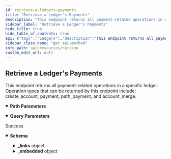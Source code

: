 ```yaml
---
id: retrieve-a-ledgers-payments
title: "Retrieve a Ledger's Payments"
description: "This endpoint returns all payment-related operations in a specific ledger. Operation types that can be returned by this endpoint include: create_account, payment, path_payment, and account_merge."
sidebar_label: "Retrieve a Ledger's Payments"
hide_title: true
hide_table_of_contents: true
api: {"tags":["Ledgers"],"description":"This endpoint returns all payment-related operations in a specific ledger. Operation types that can be returned by this endpoint include: create_account, payment, path_payment, and account_merge.","operationId":"RetrieveALedgersPayments","parameters":[{"name":"sequence","in":"path","required":true,"description":"The sequence number of a specific ledger.","schema":{"type":"integer","example":0}},{"name":"cursor","in":"query","required":false,"description":"A number that points to a specific location in a collection of responses and is pulled from the paging_token value of a record.","schema":{"type":"integer","example":6606617478959105}},{"name":"order","in":"query","required":false,"description":"A designation of the order in which records should appear. Options include asc (ascending) or desc (descending). If this argument isn’t set, it defaults to asc.","schema":{"type":"string","enum":["asc","desc"]}},{"name":"limit","in":"query","required":false,"description":"The maximum number of records returned. The limit can range from 1 to 200 - an upper limit that is hardcoded in Horizon for performance reasons. If this argument isn’t designated, it defaults to 10.","schema":{"type":"integer","example":10}},{"name":"include_failed","in":"query","required":false,"description":"Set to true to include failed operations in results. Options include true and false.","schema":{"type":"boolean","enum":[true,false]}},{"name":"join","in":"query","required":false,"description":"Set to transactions to include the transactions which created each of the operations in the response."}],"responses":{"200":{"description":"Success","content":{"application/json":{"schema":{"allOf":[{"type":"object","properties":{"_links":{"type":"object","properties":{"self":{"type":"object","properties":{"href":{"type":"string","format":"link"},"templated":{"type":"boolean"}},"required":["href"],"title":"link"},"next":{"type":"object","properties":{"href":{"type":"string","format":"link"},"templated":{"type":"boolean"}},"required":["href"],"title":"link"},"prev":{"type":"object","properties":{"href":{"type":"string","format":"link"},"templated":{"type":"boolean"}},"required":["href"],"title":"link"}}}},"title":"Links"},{"type":"object","properties":{"_embedded":{"type":"object","properties":{"records":{"type":"array","items":{"type":"object","properties":{"_links":{"type":"object","properties":{"self":{"type":"object","properties":{"href":{"type":"string","format":"link"},"templated":{"type":"boolean"}},"required":["href"],"title":"link"},"transaction":{"type":"object","properties":{"href":{"type":"string","format":"link"},"templated":{"type":"boolean"}},"required":["href"],"title":"link"},"effects":{"type":"object","properties":{"href":{"type":"string","format":"link"},"templated":{"type":"boolean"}},"required":["href"],"title":"link"},"succeeds":{"type":"object","properties":{"href":{"type":"string","format":"link"},"templated":{"type":"boolean"}},"required":["href"],"title":"link"},"precedes":{"type":"object","properties":{"href":{"type":"string","format":"link"},"templated":{"type":"boolean"}},"required":["href"],"title":"link"}},"required":["self","transaction","effects","succeeds","precedes"]},"id":{"type":"string","title":"id"},"paging_token":{"type":"string"},"transaction_successful":{"type":"boolean"},"source_account":{"type":"string","pattern":"G[A-Z0-9]{55}","title":"address"},"type":{"type":"string","example":"payment"},"type_i":{"type":"string"},"created_at":{"type":"string"},"transaction_hash":{"type":"string"},"asset_type":{"type":"string"},"asset_code":{"enum":["native","credit_alphanum4","credit_alphanum12"]},"asset_issuer":{"type":"string","pattern":"G[A-Z0-9]{55}","title":"address"},"from":{"type":"string","pattern":"G[A-Z0-9]{55}","title":"address"},"to":{"type":"string","pattern":"G[A-Z0-9]{55}","title":"address"},"amount":{"type":"string"}},"required":["id","paging_token","transaction_successful","source_account","type","type_i","created_at","transaction_hash","asset_type","from","to","amount"]}}}}},"title":"Payment"}]},"examples":{"RetrieveALedgersPayments":{"value":{"_links":{"self":{"href":"https://horizon.stellar.org/ledgers/27521176/payments?cursor=&limit=1&order=asc"},"next":{"href":"https://horizon.stellar.org/ledgers/27521176/payments?cursor=118202550867476481&limit=1&order=asc"},"prev":{"href":"https://horizon.stellar.org/ledgers/27521176/payments?cursor=118202550867476481&limit=1&order=desc"}},"_embedded":{"records":[{"_links":{"self":{"href":"https://horizon.stellar.org/operations/118202550867476481"},"transaction":{"href":"https://horizon.stellar.org/transactions/971454b84a82baa38afa975e9eb4ff2632821b5a3e7f7993a7e20bbd9d7633ea"},"effects":{"href":"https://horizon.stellar.org/operations/118202550867476481/effects"},"succeeds":{"href":"https://horizon.stellar.org/effects?order=desc&cursor=118202550867476481"},"precedes":{"href":"https://horizon.stellar.org/effects?order=asc&cursor=118202550867476481"}},"id":"118202550867476481","paging_token":"118202550867476481","transaction_successful":true,"source_account":"GDQWI6FKB72DPOJE4CGYCFQZKRPQQIOYXRMZ5KEVGXMG6UUTGJMBCASH","type":"payment","type_i":1,"created_at":"2019-12-30T22:35:49Z","transaction_hash":"971454b84a82baa38afa975e9eb4ff2632821b5a3e7f7993a7e20bbd9d7633ea","asset_type":"credit_alphanum4","asset_code":"NODL","asset_issuer":"GB2Y3AWXVROM2BHFQKQPTWKIOI3TZEBBD3LTKTVQTKEPXGOBE742NODL","from":"GDQWI6FKB72DPOJE4CGYCFQZKRPQQIOYXRMZ5KEVGXMG6UUTGJMBCASH","to":"GDGJS7AXAUFDZARIRDVZ5V7CFW6XY47WSBE2OVLCCGCDWOE7INKYN3PS","amount":"0.0000017"}]}}}}}}}},"method":"get","path":"/ledgers/{sequence}/payments","servers":[{"url":"https://horizon.stellar.org","description":"The main network"},{"url":"https://horizon-testnet.stellar.org","description":"The test network"}],"info":{"title":"Horizon","version":"0.0.1"},"postman":{"name":"Retrieve a Ledger's Payments","description":{"content":"This endpoint returns all payment-related operations in a specific ledger. Operation types that can be returned by this endpoint include: create_account, payment, path_payment, and account_merge.","type":"text/plain"},"url":{"path":["ledgers",":sequence","payments"],"host":["{{baseUrl}}"],"query":[{"disabled":false,"description":{"content":"A number that points to a specific location in a collection of responses and is pulled from the paging_token value of a record.","type":"text/plain"},"key":"cursor","value":""},{"disabled":false,"description":{"content":"A designation of the order in which records should appear. Options include asc (ascending) or desc (descending). If this argument isn’t set, it defaults to asc.","type":"text/plain"},"key":"order","value":""},{"disabled":false,"description":{"content":"The maximum number of records returned. The limit can range from 1 to 200 - an upper limit that is hardcoded in Horizon for performance reasons. If this argument isn’t designated, it defaults to 10.","type":"text/plain"},"key":"limit","value":""},{"disabled":false,"description":{"content":"Set to true to include failed operations in results. Options include true and false.","type":"text/plain"},"key":"include_failed","value":""},{"description":{"content":"Set to transactions to include the transactions which created each of the operations in the response.","type":"text/plain"},"key":"join","value":""}],"variable":[{"disabled":false,"description":{"content":"(Required) The sequence number of a specific ledger.","type":"text/plain"},"type":"any","value":"","key":"sequence"}]},"header":[{"key":"Accept","value":"application/json"}],"method":"GET"}}
sidebar_class_name: "get api-method"
info_path: api/resources/horizon
custom_edit_url: null
---
```



## Retrieve a Ledger's Payments



This endpoint returns all payment-related operations in a specific ledger. Operation types that can be returned by this endpoint include: create_account, payment, path_payment, and account_merge.

<details style={{"marginBottom":"1rem"}} data-collapsed={false} open={true}><summary style={{}}><strong>Path Parameters</strong></summary><div><ul><ParamsItem className={"paramsItem"} param={{"name":"sequence","in":"path","required":true,"description":"The sequence number of a specific ledger.","schema":{"type":"integer","example":0}}}></ParamsItem></ul></div></details><details style={{"marginBottom":"1rem"}} data-collapsed={false} open={true}><summary style={{}}><strong>Query Parameters</strong></summary><div><ul><ParamsItem className={"paramsItem"} param={{"name":"cursor","in":"query","required":false,"description":"A number that points to a specific location in a collection of responses and is pulled from the paging_token value of a record.","schema":{"type":"integer","example":6606617478959105}}}></ParamsItem><ParamsItem className={"paramsItem"} param={{"name":"order","in":"query","required":false,"description":"A designation of the order in which records should appear. Options include asc (ascending) or desc (descending). If this argument isn’t set, it defaults to asc.","schema":{"type":"string","enum":["asc","desc"]}}}></ParamsItem><ParamsItem className={"paramsItem"} param={{"name":"limit","in":"query","required":false,"description":"The maximum number of records returned. The limit can range from 1 to 200 - an upper limit that is hardcoded in Horizon for performance reasons. If this argument isn’t designated, it defaults to 10.","schema":{"type":"integer","example":10}}}></ParamsItem><ParamsItem className={"paramsItem"} param={{"name":"include_failed","in":"query","required":false,"description":"Set to true to include failed operations in results. Options include true and false.","schema":{"type":"boolean","enum":[true,false]}}}></ParamsItem><ParamsItem className={"paramsItem"} param={{"name":"join","in":"query","required":false,"description":"Set to transactions to include the transactions which created each of the operations in the response."}}></ParamsItem></ul></div></details><div><ApiTabs><TabItem label={"200"} value={"200"}><div>

Success

</div><div><MimeTabs schemaType={"response"}><TabItem label={"application/json"} value={"application/json"}><SchemaTabs><TabItem label={"Schema"} value={"Schema"}><details style={{}} data-collapsed={false} open={true}><summary style={{"textAlign":"left"}}><strong>Schema</strong></summary><div style={{"textAlign":"left","marginLeft":"1rem"}}></div><ul style={{"marginLeft":"1rem"}}><SchemaItem collapsible={true} className={"schemaItem"}><details style={{}}><summary style={{}}><strong>_links</strong><span style={{"opacity":"0.6"}}> object</span></summary><div style={{"marginLeft":"1rem"}}><SchemaItem collapsible={true} className={"schemaItem"}><details style={{}}><summary style={{}}><strong>self</strong><span style={{"opacity":"0.6"}}> object</span></summary><div style={{"marginLeft":"1rem"}}><SchemaItem collapsible={false} name={"href"} required={true} schemaName={"link"} qualifierMessage={undefined} schema={{"type":"string","format":"link"}}></SchemaItem><SchemaItem collapsible={false} name={"templated"} required={false} schemaName={"boolean"} qualifierMessage={undefined} schema={{"type":"boolean"}}></SchemaItem></div></details></SchemaItem><SchemaItem collapsible={true} className={"schemaItem"}><details style={{}}><summary style={{}}><strong>next</strong><span style={{"opacity":"0.6"}}> object</span></summary><div style={{"marginLeft":"1rem"}}><SchemaItem collapsible={false} name={"href"} required={true} schemaName={"link"} qualifierMessage={undefined} schema={{"type":"string","format":"link"}}></SchemaItem><SchemaItem collapsible={false} name={"templated"} required={false} schemaName={"boolean"} qualifierMessage={undefined} schema={{"type":"boolean"}}></SchemaItem></div></details></SchemaItem><SchemaItem collapsible={true} className={"schemaItem"}><details style={{}}><summary style={{}}><strong>prev</strong><span style={{"opacity":"0.6"}}> object</span></summary><div style={{"marginLeft":"1rem"}}><SchemaItem collapsible={false} name={"href"} required={true} schemaName={"link"} qualifierMessage={undefined} schema={{"type":"string","format":"link"}}></SchemaItem><SchemaItem collapsible={false} name={"templated"} required={false} schemaName={"boolean"} qualifierMessage={undefined} schema={{"type":"boolean"}}></SchemaItem></div></details></SchemaItem></div></details></SchemaItem><SchemaItem collapsible={true} className={"schemaItem"}><details style={{}}><summary style={{}}><strong>_embedded</strong><span style={{"opacity":"0.6"}}> object</span></summary><div style={{"marginLeft":"1rem"}}><SchemaItem collapsible={true} className={"schemaItem"}><details style={{}}><summary style={{}}><strong>records</strong><span style={{"opacity":"0.6"}}> object[]</span></summary><div style={{"marginLeft":"1rem"}}><li><div style={{"fontSize":"var(--ifm-code-font-size)","opacity":"0.6","marginLeft":"-.5rem","paddingBottom":".5rem"}}>Array [</div></li><SchemaItem collapsible={true} className={"schemaItem"}><details style={{}}><summary style={{}}><strong>_links</strong><span style={{"opacity":"0.6"}}> object</span></summary><div style={{"marginLeft":"1rem"}}><SchemaItem collapsible={true} className={"schemaItem"}><details style={{}}><summary style={{}}><strong>self</strong><span style={{"opacity":"0.6"}}> object</span><strong style={{"fontSize":"var(--ifm-code-font-size)","color":"var(--openapi-required)"}}> required</strong></summary><div style={{"marginLeft":"1rem"}}><SchemaItem collapsible={false} name={"href"} required={true} schemaName={"link"} qualifierMessage={undefined} schema={{"type":"string","format":"link"}}></SchemaItem><SchemaItem collapsible={false} name={"templated"} required={false} schemaName={"boolean"} qualifierMessage={undefined} schema={{"type":"boolean"}}></SchemaItem></div></details></SchemaItem><SchemaItem collapsible={true} className={"schemaItem"}><details style={{}}><summary style={{}}><strong>transaction</strong><span style={{"opacity":"0.6"}}> object</span><strong style={{"fontSize":"var(--ifm-code-font-size)","color":"var(--openapi-required)"}}> required</strong></summary><div style={{"marginLeft":"1rem"}}><SchemaItem collapsible={false} name={"href"} required={true} schemaName={"link"} qualifierMessage={undefined} schema={{"type":"string","format":"link"}}></SchemaItem><SchemaItem collapsible={false} name={"templated"} required={false} schemaName={"boolean"} qualifierMessage={undefined} schema={{"type":"boolean"}}></SchemaItem></div></details></SchemaItem><SchemaItem collapsible={true} className={"schemaItem"}><details style={{}}><summary style={{}}><strong>effects</strong><span style={{"opacity":"0.6"}}> object</span><strong style={{"fontSize":"var(--ifm-code-font-size)","color":"var(--openapi-required)"}}> required</strong></summary><div style={{"marginLeft":"1rem"}}><SchemaItem collapsible={false} name={"href"} required={true} schemaName={"link"} qualifierMessage={undefined} schema={{"type":"string","format":"link"}}></SchemaItem><SchemaItem collapsible={false} name={"templated"} required={false} schemaName={"boolean"} qualifierMessage={undefined} schema={{"type":"boolean"}}></SchemaItem></div></details></SchemaItem><SchemaItem collapsible={true} className={"schemaItem"}><details style={{}}><summary style={{}}><strong>succeeds</strong><span style={{"opacity":"0.6"}}> object</span><strong style={{"fontSize":"var(--ifm-code-font-size)","color":"var(--openapi-required)"}}> required</strong></summary><div style={{"marginLeft":"1rem"}}><SchemaItem collapsible={false} name={"href"} required={true} schemaName={"link"} qualifierMessage={undefined} schema={{"type":"string","format":"link"}}></SchemaItem><SchemaItem collapsible={false} name={"templated"} required={false} schemaName={"boolean"} qualifierMessage={undefined} schema={{"type":"boolean"}}></SchemaItem></div></details></SchemaItem><SchemaItem collapsible={true} className={"schemaItem"}><details style={{}}><summary style={{}}><strong>precedes</strong><span style={{"opacity":"0.6"}}> object</span><strong style={{"fontSize":"var(--ifm-code-font-size)","color":"var(--openapi-required)"}}> required</strong></summary><div style={{"marginLeft":"1rem"}}><SchemaItem collapsible={false} name={"href"} required={true} schemaName={"link"} qualifierMessage={undefined} schema={{"type":"string","format":"link"}}></SchemaItem><SchemaItem collapsible={false} name={"templated"} required={false} schemaName={"boolean"} qualifierMessage={undefined} schema={{"type":"boolean"}}></SchemaItem></div></details></SchemaItem></div></details></SchemaItem><SchemaItem collapsible={false} name={"id"} required={true} schemaName={"id"} qualifierMessage={undefined} schema={{"type":"string","title":"id"}}></SchemaItem><SchemaItem collapsible={false} name={"paging_token"} required={true} schemaName={"string"} qualifierMessage={undefined} schema={{"type":"string"}}></SchemaItem><SchemaItem collapsible={false} name={"transaction_successful"} required={true} schemaName={"boolean"} qualifierMessage={undefined} schema={{"type":"boolean"}}></SchemaItem><SchemaItem collapsible={false} name={"source_account"} required={true} schemaName={"address"} qualifierMessage={"**Possible values:** Value must match regular expression `G[A-Z0-9]{55}`"} schema={{"type":"string","pattern":"G[A-Z0-9]{55}","title":"address"}}></SchemaItem><SchemaItem collapsible={false} name={"type"} required={true} schemaName={"string"} qualifierMessage={undefined} schema={{"type":"string","example":"payment"}}></SchemaItem><SchemaItem collapsible={false} name={"type_i"} required={true} schemaName={"string"} qualifierMessage={undefined} schema={{"type":"string"}}></SchemaItem><SchemaItem collapsible={false} name={"created_at"} required={true} schemaName={"string"} qualifierMessage={undefined} schema={{"type":"string"}}></SchemaItem><SchemaItem collapsible={false} name={"transaction_hash"} required={true} schemaName={"string"} qualifierMessage={undefined} schema={{"type":"string"}}></SchemaItem><SchemaItem collapsible={false} name={"asset_type"} required={true} schemaName={"string"} qualifierMessage={undefined} schema={{"type":"string"}}></SchemaItem><SchemaItem collapsible={false} name={"asset_code"} required={false} schemaName={""} qualifierMessage={"**Possible values:** [`native`, `credit_alphanum4`, `credit_alphanum12`]"} schema={{"enum":["native","credit_alphanum4","credit_alphanum12"]}}></SchemaItem><SchemaItem collapsible={false} name={"asset_issuer"} required={false} schemaName={"address"} qualifierMessage={"**Possible values:** Value must match regular expression `G[A-Z0-9]{55}`"} schema={{"type":"string","pattern":"G[A-Z0-9]{55}","title":"address"}}></SchemaItem><SchemaItem collapsible={false} name={"from"} required={true} schemaName={"address"} qualifierMessage={"**Possible values:** Value must match regular expression `G[A-Z0-9]{55}`"} schema={{"type":"string","pattern":"G[A-Z0-9]{55}","title":"address"}}></SchemaItem><SchemaItem collapsible={false} name={"to"} required={true} schemaName={"address"} qualifierMessage={"**Possible values:** Value must match regular expression `G[A-Z0-9]{55}`"} schema={{"type":"string","pattern":"G[A-Z0-9]{55}","title":"address"}}></SchemaItem><SchemaItem collapsible={false} name={"amount"} required={true} schemaName={"string"} qualifierMessage={undefined} schema={{"type":"string"}}></SchemaItem><li><div style={{"fontSize":"var(--ifm-code-font-size)","opacity":"0.6","marginLeft":"-.5rem"}}>]</div></li></div></details></SchemaItem></div></details></SchemaItem></ul></details></TabItem><TabItem label={"Example (from schema)"} value={"Example (from schema)"}><ResponseSamples responseExample={"{\n  \"_links\": {\n    \"self\": {\n      \"href\": \"string\",\n      \"templated\": true\n    },\n    \"next\": {\n      \"href\": \"string\",\n      \"templated\": true\n    },\n    \"prev\": {\n      \"href\": \"string\",\n      \"templated\": true\n    }\n  },\n  \"_embedded\": {\n    \"records\": [\n      {\n        \"_links\": {\n          \"self\": {\n            \"href\": \"string\",\n            \"templated\": true\n          },\n          \"transaction\": {\n            \"href\": \"string\",\n            \"templated\": true\n          },\n          \"effects\": {\n            \"href\": \"string\",\n            \"templated\": true\n          },\n          \"succeeds\": {\n            \"href\": \"string\",\n            \"templated\": true\n          },\n          \"precedes\": {\n            \"href\": \"string\",\n            \"templated\": true\n          }\n        },\n        \"id\": \"string\",\n        \"paging_token\": \"string\",\n        \"transaction_successful\": true,\n        \"source_account\": \"string\",\n        \"type\": \"payment\",\n        \"type_i\": \"string\",\n        \"created_at\": \"string\",\n        \"transaction_hash\": \"string\",\n        \"asset_type\": \"string\",\n        \"asset_issuer\": \"string\",\n        \"from\": \"string\",\n        \"to\": \"string\",\n        \"amount\": \"string\"\n      }\n    ]\n  }\n}"} language={"json"}></ResponseSamples></TabItem><TabItem label={"RetrieveALedgersPayments"} value={"RetrieveALedgersPayments"}><ResponseSamples responseExample={"{\n  \"_links\": {\n    \"self\": {\n      \"href\": \"https://horizon.stellar.org/ledgers/27521176/payments?cursor=&limit=1&order=asc\"\n    },\n    \"next\": {\n      \"href\": \"https://horizon.stellar.org/ledgers/27521176/payments?cursor=118202550867476481&limit=1&order=asc\"\n    },\n    \"prev\": {\n      \"href\": \"https://horizon.stellar.org/ledgers/27521176/payments?cursor=118202550867476481&limit=1&order=desc\"\n    }\n  },\n  \"_embedded\": {\n    \"records\": [\n      {\n        \"_links\": {\n          \"self\": {\n            \"href\": \"https://horizon.stellar.org/operations/118202550867476481\"\n          },\n          \"transaction\": {\n            \"href\": \"https://horizon.stellar.org/transactions/971454b84a82baa38afa975e9eb4ff2632821b5a3e7f7993a7e20bbd9d7633ea\"\n          },\n          \"effects\": {\n            \"href\": \"https://horizon.stellar.org/operations/118202550867476481/effects\"\n          },\n          \"succeeds\": {\n            \"href\": \"https://horizon.stellar.org/effects?order=desc&cursor=118202550867476481\"\n          },\n          \"precedes\": {\n            \"href\": \"https://horizon.stellar.org/effects?order=asc&cursor=118202550867476481\"\n          }\n        },\n        \"id\": \"118202550867476481\",\n        \"paging_token\": \"118202550867476481\",\n        \"transaction_successful\": true,\n        \"source_account\": \"GDQWI6FKB72DPOJE4CGYCFQZKRPQQIOYXRMZ5KEVGXMG6UUTGJMBCASH\",\n        \"type\": \"payment\",\n        \"type_i\": 1,\n        \"created_at\": \"2019-12-30T22:35:49Z\",\n        \"transaction_hash\": \"971454b84a82baa38afa975e9eb4ff2632821b5a3e7f7993a7e20bbd9d7633ea\",\n        \"asset_type\": \"credit_alphanum4\",\n        \"asset_code\": \"NODL\",\n        \"asset_issuer\": \"GB2Y3AWXVROM2BHFQKQPTWKIOI3TZEBBD3LTKTVQTKEPXGOBE742NODL\",\n        \"from\": \"GDQWI6FKB72DPOJE4CGYCFQZKRPQQIOYXRMZ5KEVGXMG6UUTGJMBCASH\",\n        \"to\": \"GDGJS7AXAUFDZARIRDVZ5V7CFW6XY47WSBE2OVLCCGCDWOE7INKYN3PS\",\n        \"amount\": \"0.0000017\"\n      }\n    ]\n  }\n}"} language={"json"}></ResponseSamples></TabItem></SchemaTabs></TabItem></MimeTabs></div></TabItem></ApiTabs></div>
      